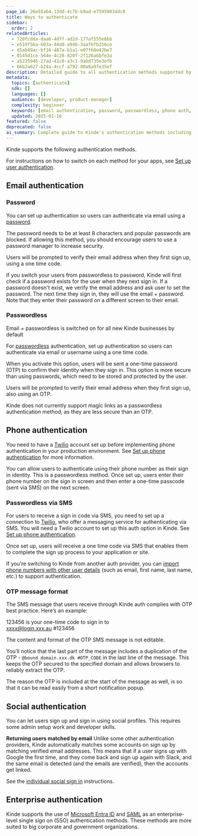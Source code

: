 ```yaml
---
page_id: 26e55a64-13dd-4c7b-b9ad-e7595903ddc8
title: Ways to authenticate
sidebar:
  order: 2
relatedArticles:
  - 720fcdda-daa6-4dff-ad2d-177af555e6bb
  - e519f56a-603a-44dd-a946-3aaf6fb256ce
  - d5ab49ac-bf16-487a-b1a1-e07f68e42be7
  - 0145d1ce-564e-4c28-820f-2f126abbfe3a
  - a5225946-27ad-41c0-a3c1-9a6d735e3efb
  - 66b2a627-b24a-4ccf-a792-80a6a9fe35ef
description: Detailed guide to all authentication methods supported by Kinde including email, phone, social, and enterprise authentication.
metadata:
  topics: [authenticate]
  sdk: []
  languages: []
  audience: [developer, product-manager]
  complexity: beginner
  keywords: [email authentication, password, passwordless, phone auth, SMS, social login, enterprise SSO, OTP]
  updated: 2025-01-16
featured: false
deprecated: false
ai_summary: Complete guide to Kinde's authentication methods including email/password, passwordless OTP, phone SMS authentication, social providers, and enterprise SSO connections.
---
```


Kinde supports the following authentication methods.

For instructions on how to switch on each method for your apps, see [Set up user authentication](/authenticate/authentication-methods/set-up-user-authentication/).

## Email authentication

### Password

You can set up authentication so users can authenticate via email using a [password](/authenticate/authentication-methods/password-authentication/).

The password needs to be at least 8 characters and popular passwords are blocked. If allowing this method, you should encourage users to use a password manager to increase security.

Users will be prompted to verify their email address when they first sign up, using a one time code.

<Aside type="warning">

If you switch your users from passwordless to password, Kinde will first check if a password exists for the user when they next sign in. If a password doesn't exist, we verify the email address and ask user to set the password. The next time they sign in, they will use the email + password. Note that they enter their password on a different screen to their email.

</Aside>

### Passwordless

<Aside>

Email + passwordless is switched on for all new Kinde businesses by default

</Aside>

For [passwordless](/authenticate/authentication-methods/passwordless-authentication/) authentication, set up authentication so users can authenticate via email or username using a one time code.

When you activate this option, users will be sent a one-time password (OTP) to confirm their identity when they sign in. This option is more secure than using passwords, which need to be stored and protected by the user.

Users will be prompted to verify their email address when they first sign up, also using an OTP.

Kinde does not currently support magic links as a passwordless authentication method, as they are less secure than an OTP.

## Phone authentication

<Aside>

You need to have a [Twilio](https://www.twilio.com/en-us) account set up before implementing phone authentication in your production environment. See [Set up phone authentication](/authenticate/authentication-methods/phone-authentication/) for more information.

</Aside>

You can allow users to authenticate using their phone number as their sign in identity. This is a passwordless method. Once set up, users enter their phone number on the sign in screen and then enter a one-time passcode (sent via SMS) on the next screen.

### Passwordless via SMS

For users to receive a sign in code via SMS, you need to set up a connection to [Twilio](https://www.twilio.com/en-us), who offer a messaging service for authenticating via SMS. You will need a Twilio account to set up this auth option in Kinde. See [Set up phone authentication](/authenticate/authentication-methods/phone-authentication/).

Once set up, users will receive a one time code via SMS that enables them to complete the sign up process to your application or site.

If you’re switching to Kinde from another auth provider, you can [import phone numbers with other user details](/manage-users/add-and-edit/import-users-in-bulk/) (such as email, first name, last name, etc.) to support authentication.

### OTP message format

The SMS message that users receive through Kinde auth complies with OTP best practice. Here’s an example:

<aside>

123456 is your one-time code to sign in to  
xxxx@login.xxx.au #123456

</aside>

The content and format of the OTP SMS message is not editable.

You’ll notice that the last part of the message includes a duplication of the OTP - `@bound_domain.xxx.dk #OTP_CODE` in the last line of the message. This keeps the OTP secured to the specified domain and allows browsers to reliably extract the OTP.

The reason the OTP is included at the start of the message as well, is so that it can be read easily from a short notification popup.

## Social authentication

You can let users sign up and sign in using social profiles. This requires some admin setup work and developer skills.

**Returning users matched by email** Unlike some other authentication providers, Kinde automatically matches some accounts on sign up by matching verified email addresses. This means that if a user signs up with Google the first time, and they come back and sign up again with Slack, and the same email is detected (and the emails are verified), then the accounts get linked.

See the [individual social sign in](/authenticate/social-sign-in/add-social-sign-in/) instructions.

## Enterprise authentication

Kinde supports the use of [Microsoft Entra ID](/authenticate/enterprise-connections/azure/) and [SAML](/authenticate/enterprise-connections/custom-saml/) as an enterprise-level single sign on (SSO) authentication methods. These methods are more suited to big corporate and government organizations.
